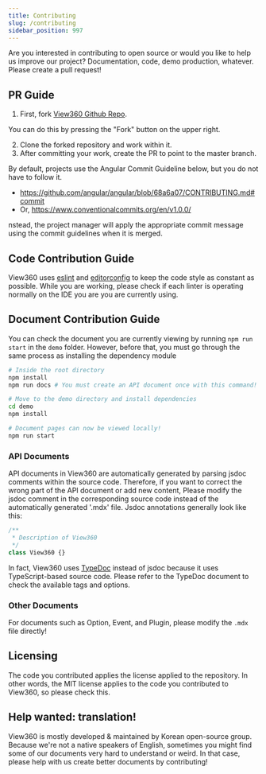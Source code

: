 ```yaml
---
title: Contributing
slug: /contributing
sidebar_position: 997
---
```


Are you interested in contributing to open source or would you like to help us improve our project?
Documentation, code, demo production, whatever. Please create a pull request!

## PR Guide
1. First, fork [View360 Github Repo](https://github.com/naver/egjs-view360).

You can do this by pressing the "Fork" button on the upper right.

2. Clone the forked repository and work within it.
3. After committing your work, create the PR to point to the master branch.

By default, projects use the Angular Commit Guideline below, but you do not have to follow it.
- https://github.com/angular/angular/blob/68a6a07/CONTRIBUTING.md#commit
- Or, https://www.conventionalcommits.org/en/v1.0.0/

nstead, the project manager will apply the appropriate commit message using the commit guidelines when it is merged.

## Code Contribution Guide
View360 uses [eslint](https://eslint.org/) and [editorconfig](https://editorconfig.org/) to keep the code style as constant as possible.
While you are working, please check if each linter is operating normally on the IDE you are you are currently using.

## Document Contribution Guide
You can check the document you are currently viewing by running `npm run start` in the `demo` folder.
However, before that, you must go through the same process as installing the dependency module
```sh
# Inside the root directory
npm install
npm run docs # You must create an API document once with this command!

# Move to the demo directory and install dependencies
cd demo
npm install

# Document pages can now be viewed locally!
npm run start
```

### API Documents
API documents in View360 are automatically generated by parsing jsdoc comments within the source code.
Therefore, if you want to correct the wrong part of the API document or add new content,
Please modify the jsdoc comment in the corresponding source code instead of the automatically generated '.mdx' file.
Jsdoc annotations generally look like this:
```js
/**
 * Description of View360
 */
class View360 {}
```

In fact, View360 uses [TypeDoc](https://typedoc.org/) instead of jsdoc because it uses TypeScript-based source code.
Please refer to the TypeDoc document to check the available tags and options.

### Other Documents
For documents such as Option, Event, and Plugin, please modify the `.mdx` file directly!

## Licensing
The code you contributed applies the license applied to the repository.
In other words, the MIT license applies to the code you contributed to View360, so please check this.

## Help wanted: translation!
View360 is mostly developed & maintained by Korean open-source group.
Because we're not a native speakers of English, sometimes you might find some of our documents very hard to understand or weird.
In that case, please help with us create better documents by contributing!
